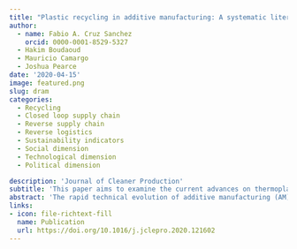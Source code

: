 ```yaml
---
title: "Plastic recycling in additive manufacturing: A systematic literature review and opportunities for the circular economy"
author: 
  - name: Fabio A. Cruz Sanchez
    orcid: 0000-0001-8529-5327
  - Hakim Boudaoud
  - Mauricio Camargo 
  - Joshua Pearce
date: '2020-04-15'
image: featured.png
slug: dram
categories:
  - Recycling 
  - Closed loop supply chain 
  - Reverse supply chain 
  - Reverse logistics 
  - Sustainability indicators 
  - Social dimension 
  - Technological dimension 
  - Political dimension

description: 'Journal of Cleaner Production'
subtitle: 'This paper aims to examine the current advances on thermoplastic recycling processes via additive manufacturing technologies proposing a closed recycling global chain for Distributed Recycling via Additive Manufacturing --DRAM-.'
abstract: 'The rapid technical evolution of additive manufacturing (AM) enables a new path to a circular economy using distributed recycling and production. This concept of Distributed Recycling via Additive Manufacturing (DRAM) is related to the use of recycled materials by means of mechanical recycling process in the 3D printing process chain. This paper aims to examine the current advances on thermoplastic recycling processes via additive manufacturing technologies. After proposing a closed recycling global chain for DRAM, a systematic literature review including 92 papers from 2009 to 2019 was performed using the scopus, web of science and springer databases. This work examines main topics from six stages (recovery, preparation, compounding, feedstock, printing, quality) of the proposed DRAM chain. The results suggested that few works have been done for the recovery and preparation stages, while a great progress has already been done for the other stages in order to validate the technical feasibility, environmental impact, and economic viability. Potential research paths in the pre-treatment of recycled material at local level and printing chain phases were identified in order to connect the development of DRAM with the circular economy ambition at micro, meso and macro level. The development of each stage proposed using the open source approach is a relevant path to scale DRAM to reach the full technical potential as a centerpiece of the circular economy.'
links:
- icon: file-richtext-fill
  name: Publication
  url: https://doi.org/10.1016/j.jclepro.2020.121602
---
```




